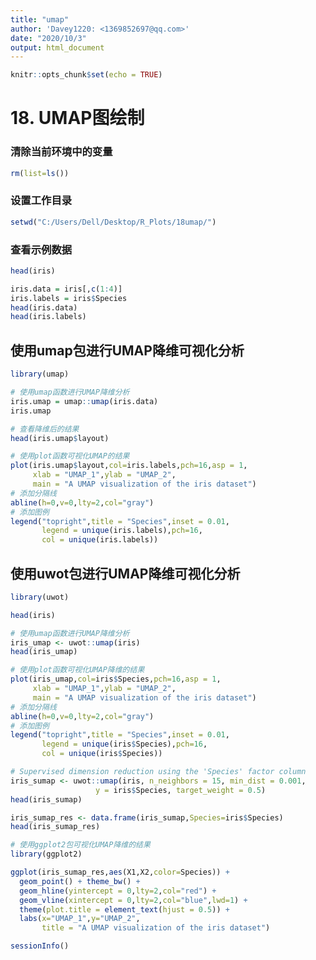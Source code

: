 ---
title: "umap"
author: 'Davey1220: <1369852697@qq.com>'
date: "2020/10/3"
output: html_document
---

```{r setup, include=FALSE}
knitr::opts_chunk$set(echo = TRUE)
```

# 18. UMAP图绘制

### 清除当前环境中的变量
```{r}
rm(list=ls())
```

### 设置工作目录
```{r}
setwd("C:/Users/Dell/Desktop/R_Plots/18umap/")
```

### 查看示例数据
```{r}
head(iris)

iris.data = iris[,c(1:4)]
iris.labels = iris$Species
head(iris.data)
head(iris.labels)
```

## 使用umap包进行UMAP降维可视化分析
```{r}
library(umap)

# 使用umap函数进行UMAP降维分析
iris.umap = umap::umap(iris.data)
iris.umap

# 查看降维后的结果
head(iris.umap$layout)

# 使用plot函数可视化UMAP的结果
plot(iris.umap$layout,col=iris.labels,pch=16,asp = 1,
     xlab = "UMAP_1",ylab = "UMAP_2",
     main = "A UMAP visualization of the iris dataset")
# 添加分隔线
abline(h=0,v=0,lty=2,col="gray")
# 添加图例
legend("topright",title = "Species",inset = 0.01,
       legend = unique(iris.labels),pch=16,
       col = unique(iris.labels))
```

## 使用uwot包进行UMAP降维可视化分析
```{r}
library(uwot)

head(iris)

# 使用umap函数进行UMAP降维分析
iris_umap <- uwot::umap(iris)
head(iris_umap)

# 使用plot函数可视化UMAP降维的结果
plot(iris_umap,col=iris$Species,pch=16,asp = 1,
     xlab = "UMAP_1",ylab = "UMAP_2",
     main = "A UMAP visualization of the iris dataset")
# 添加分隔线
abline(h=0,v=0,lty=2,col="gray")
# 添加图例
legend("topright",title = "Species",inset = 0.01,
       legend = unique(iris$Species),pch=16,
       col = unique(iris$Species))

# Supervised dimension reduction using the 'Species' factor column
iris_sumap <- uwot::umap(iris, n_neighbors = 15, min_dist = 0.001,
                   y = iris$Species, target_weight = 0.5)
head(iris_sumap)

iris_sumap_res <- data.frame(iris_sumap,Species=iris$Species)
head(iris_sumap_res)

# 使用ggplot2包可视化UMAP降维的结果
library(ggplot2)

ggplot(iris_sumap_res,aes(X1,X2,color=Species)) + 
  geom_point() + theme_bw() + 
  geom_hline(yintercept = 0,lty=2,col="red") + 
  geom_vline(xintercept = 0,lty=2,col="blue",lwd=1) +
  theme(plot.title = element_text(hjust = 0.5)) + 
  labs(x="UMAP_1",y="UMAP_2",
       title = "A UMAP visualization of the iris dataset")
```

```{r}
sessionInfo()
```
